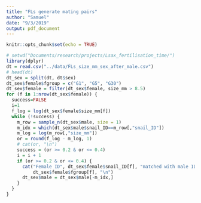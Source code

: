 ```yaml
---
title: "FLs generate mating pairs"
author: "Samuel"
date: "9/3/2019"
output: pdf_document
---
```


```r
knitr::opts_chunk$set(echo = TRUE)
```

```r
# setwd("Documents/research/projects/Lsax_fertilisation_time/")
library(dplyr)
dt = read.csv("../data/FLs_size_mm_sex_after_male.csv")
# head(dt)
dt_sex = split(dt, dt$sex)
dt_sex$female$fgroup = c("G1", "G5", "G30")
dt_sex$female = filter(dt_sex$female, size_mm > 8.5)
for (f in 1:nrow(dt_sex$female)) {
  success=FALSE
  i=1
  f_log = log(dt_sex$female$size_mm[f])
  while (!success) {
    m_row = sample_n(dt_sex$male, size = 1)
    m_idx = which(dt_sex$male$snail_ID==m_row[,"snail_ID"])
    m_log = log(m_row[,"size_mm"])
    or = round(f_log - m_log, 1)
    # cat(or, "\n")
    success = (or >= 0.2 & or <= 0.4)
    i = i + 1
    if (or >= 0.2 & or <= 0.4) {
      cat("Female ID", dt_sex$female$snail_ID[f], "matched with male ID", m_row[,"snail_ID"], "in time group",
          dt_sex$female$fgroup[f], "\n")
      dt_sex$male = dt_sex$male[-m_idx,]
    }
  }
}
```

